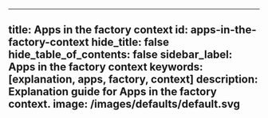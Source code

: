 ----
title: Apps in the factory context
id: apps-in-the-factory-context
hide_title: false
hide_table_of_contents: false
sidebar_label: Apps in the factory context
keywords: [explanation, apps, factory, context]
description: Explanation guide for Apps in the factory context.
image: /images/defaults/default.svg
---

